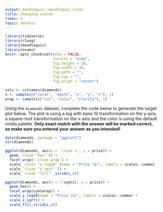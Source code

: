 ```yaml
---
output: moodlequiz::moodlequiz_cloze
title: Changing scales
times: 5
topic: datavis
---
```



```r
library(tidyverse)
library(rlang)
library(moodlequiz)
library(exams)
knitr::opts_chunk$set(echo = FALSE,
                      results = "hide",
                      fig.height = 10, 
                      fig.width = 10,
                      fig.path = "",
                      fig.cap = "",
                      fig.align = "center")
```
```r
cols <- colnames(diamonds)
x <- sample(c("carat", "depth", "x", "y", "z"), 1)
wrap <- sample(c("cut", "color", "clarity"), 1)
```


Using the `diamonds` dataset, complete the code below to generate the target plot below. The plot is using a log with base 10 transformation on the y-axis, a square-root transformation on the x-axis and the color is using the default viridis palette. **Only exact match with the answer will be marked correct, so make sure you entered your answer as you intended!**

```r
data(diamonds, package = "ggplot2")
str(diamonds)
```

```r
ggplot(diamonds, aes(x = `cloze x`, y = price)) + 
  geom_`cloze "hex"`() +
  facet_wrap(~`cloze wrap`) +
  scale_`cloze "y_log10"`(name = "Price ($)", labels = scales::comma) +
  scale_`cloze "x_sqrt"`() +
  scale_`cloze "fill"`_viridis_c()
```


```r
ggplot(diamonds, aes(x = !!sym(x), y = price)) + 
  geom_hex() +
  facet_wrap(sym(wrap)) +
  scale_y_log10(name = "Price ($)", labels = scales::comma) +
  scale_x_sqrt() +
  scale_fill_viridis_c()
```

